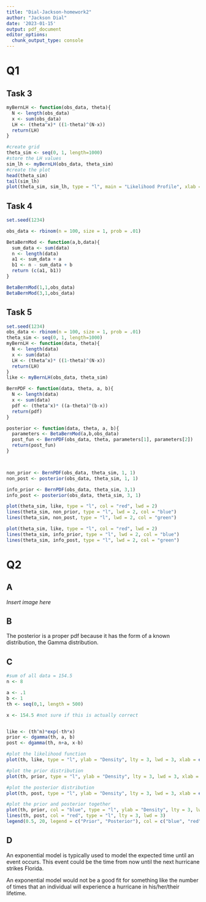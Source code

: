 ```yaml
---
title: "Dial-Jackson-homework2"
author: "Jackson Dial"
date: '2023-01-15'
output: pdf_document
editor_options: 
  chunk_output_type: console
---
```


# Q1

## Task 3

```r
myBernLH <- function(obs_data, theta){
  N <- length(obs_data)
  x <- sum(obs_data)
  LH <- (theta^x)* ((1-theta)^(N-x))
  return(LH)
}

#create grid
theta_sim <- seq(0, 1, length=1000)
#store the LH values
sim_lh <- myBernLH(obs_data, theta_sim)
#create the plot
head(theta_sim)
tail(sim_lh)
plot(theta_sim, sim_lh, type = "l", main = "Likelihood Profile", xlab = "Simulated Support", ylab = "Likelihood")
```


## Task 4

```r
set.seed(1234)

obs_data <- rbinom(n = 100, size = 1, prob = .01)

BetaBernMod <- function(a,b,data){
  sum_data <- sum(data)
  n <- length(data)
  a1 <- sum_data + a
  b1 <- n - sum_data + b
  return (c(a1, b1))
}

BetaBernMod(1,1,obs_data)
BetaBernMod(3,1,obs_data)
```


## Task 5

```r
set.seed(1234)
obs_data <- rbinom(n = 100, size = 1, prob = .01)
theta_sim <- seq(0, 1, length=1000)
myBernLH <- function(data, theta){
  N <- length(data)
  x <- sum(data)
  LH <- (theta^x)* ((1-theta)^(N-x))
  return(LH)
}
like <- myBernLH(obs_data, theta_sim)

BernPDF <- function(data, theta, a, b){
  N <- length(data)
  x <- sum(data)
  pdf <- (theta^x)* ((a-theta)^(b-x))
  return(pdf)
}

posterior <- function(data, theta, a, b){
  parameters <- BetaBernMod(a,b,obs_data)
  post_fun <- BernPDF(obs_data, theta, parameters[1], parameters[2])
  return(post_fun)
}



non_prior <- BernPDF(obs_data, theta_sim, 1, 1)
non_post <- posterior(obs_data, theta_sim, 1, 1)

info_prior <- BernPDF(obs_data, theta_sim, 3,1)
info_post <- posterior(obs_data, theta_sim, 3, 1)

plot(theta_sim, like, type = "l", col = "red", lwd = 2)
lines(theta_sim, non_prior, type = "l", lwd = 2, col = "blue")
lines(theta_sim, non_post, type = "l", lwd = 2, col = "green")

plot(theta_sim, like, type = "l", col = "red", lwd = 2)
lines(theta_sim, info_prior, type = "l", lwd = 2, col = "blue")
lines(theta_sim, info_post, type = "l", lwd = 2, col = "green")
```


# Q2

## A

_Insert image here_

## B

The posterior is a proper pdf because it has the form of a known distribution, the Gamma distribution.

## C

```r
#sum of all data = 154.5
n <- 8

a <- .1
b <- 1
th <- seq(0,1, length = 500)

x <- 154.5 #not sure if this is actually correct


like <- (th^n)*exp(-th*x)
prior <- dgamma(th, a, b)
post <- dgamma(th, n+a, x-b)

#plot the likelihood function
plot(th, like, type = "l", ylab = "Density", lty = 3, lwd = 3, xlab = expression(theta))

#plot the prior distribution
plot(th, prior, type = "l", ylab = "Density", lty = 3, lwd = 3, xlab = expression(theta))

#plot the posterior distribution
plot(th, post, type = "l", ylab = "Density", lty = 3, lwd = 3, xlab = expression(theta))

#plot the prior and posterior together
plot(th, prior, col = "blue", type = "l", ylab = "Density", lty = 3, lwd = 3, xlab = expression(theta))
lines(th, post, col = "red", type = "l", lty = 3, lwd = 3)
legend(0.5, 20, legend = c("Prior", "Posterior"), col = c("blue", "red"), lwd = c(3,3), lty = c(3,3))
```



## D

An exponential model is typically used to model the expected time until an event occurs. This event could be the time from now until the next hurricane strikes Florida. 

An exponential model would not be a good fit for something like the number of times that an individual will experience a hurricane in his/her/their lifetime.
